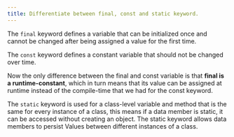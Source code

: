 ```yaml
---
title: Differentiate between final, const and static keyword.
---
```


The `final` keyword defines a variable that can be initialized once and cannot be changed after being assigned a value for the first time.

The `const` keyword defines a constant variable that should not be changed over time.

Now the only difference between the final and const variable is that **final is a runtime-constant**, which in turn means that its value can be assigned at runtime instead of the compile-time that we had for the const keyword.

The `static` keyword is used for a class-level variable and method that is the same for every instance of a class, this means if a data member is static, it can be accessed without creating an object. The static keyword allows data members to persist Values between different instances of a class.
